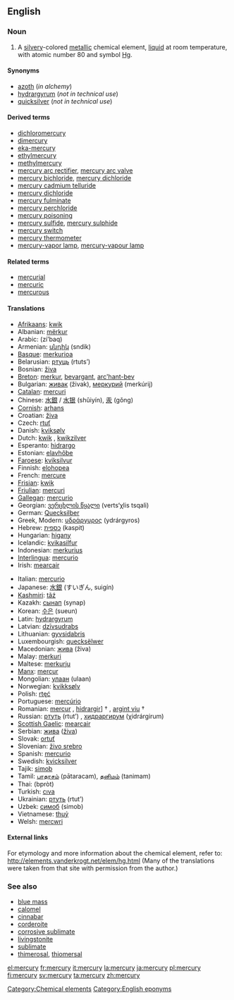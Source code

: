 {{See|Mercury}}
==English==
{{elements|Hg|gold|Au|thallium|Tl}}

===Noun===
{{en-noun-unc}}
{{wikipedia|Mercury (element)}}

#A [[silvery]]-colored [[metallic]] chemical element, [[liquid]] at room temperature, with atomic number 80 and symbol [[Hg]].

====Synonyms====
*[[azoth]] (''in alchemy'')
*[[hydrargyrum]] (''not in technical use'')
*[[quicksilver]] (''not in technical use'')

====Derived terms====
*[[dichloromercury]]
*[[dimercury]]
*[[eka-mercury]]
*[[ethylmercury]]
*[[methylmercury]]
*[[mercury arc rectifier]], [[mercury arc valve]]
*[[mercury bichloride]], [[mercury dichloride]]
*[[mercury cadmium telluride]]
*[[mercury dichloride]]
*[[mercury fulminate]]
*[[mercury perchloride]]
*[[mercury poisoning]]
*[[mercury sulfide]], [[mercury sulphide]]
*[[mercury switch]]
*[[mercury thermometer]]
*[[mercury-vapor lamp]], [[mercury-vapour lamp]]

====Related terms====
*[[mercurial]]
*[[mercuric]]
*[[mercurous]]

====Translations====
{{top}}
*[[Afrikaans]]: [[kwik]]
*Albanian: [[mërkur]]
*Arabic: {{ARchar|[[زئبق]]}} (zí’baq) {{m}}
*Armenian: [[սնդիկ]] (sndik)
*[[Basque]]: [[merkurioa]]
*Belarusian: [[ртуць]] (rtuts’)
*Bosnian: [[živa]]
*[[Breton]]: [[merkur]], [[bevargant]], [[arc'hant-bev]] {{m}}
*Bulgarian: [[живак]] (živak), [[меркурий]] (merkúrij) {{m}}
*[[Catalan]]: [[mercuri]]
*Chinese: [[水銀]] / [[水银]] (shǔiyín), [[汞]]  (gǒng)
*[[Cornish]]: [[arhans]]
*Croatian: [[živa]]
*Czech: [[rtuť]]
*Danish: [[kviksølv]]
*Dutch: [[kwik]] {{n}}, [[kwikzilver]] {{n}}
*Esperanto: [[hidrargo]]
*Estonian: [[elavhõbe]]
*[[Faroese]]: [[kviksilvur]]
*Finnish: [[elohopea]]
*French: [[mercure]] {{m}}
*[[Frisian]]: [[kwik]] {{n}}
*[[Friulian]]: [[mercuri]]
*[[Gallegan]]: [[mercurio]]
*Georgian: [[ვერცხლის წყალი]] (verts‘χlis tsqali)
*German: [[Quecksilber]] {{m}}
*Greek, Modern: [[υδράργυρος]] (ydrárgyros) {{m}}
*Hebrew: [[כספית]] (kaspit)
*Hungarian: [[higany]]
*Icelandic: [[kvikasilfur]]
*Indonesian: [[merkurius]]
*[[Interlingua]]: [[mercurio]]
*Irish: [[mearcair]]
{{mid}}
*Italian: [[mercurio]] {{m}}
*Japanese: [[水銀]] (すいぎん, suigín)
*[[Kashmiri]]: [[tãź]]
*Kazakh: [[сынап]] (synap)
*Korean: [[수은]] (sueun)
*Latin: [[hydrargyrum]] {{n}}
*Latvian: [[dzīvsudrabs]]
*Lithuanian: [[gyvsidabris]] {{m}}
*Luxembourgish: [[quecksëlwer]]
*Macedonian: [[жива]] (živa) {{f}}
*Malay: [[merkuri]]
*Maltese: [[merkurju]]
*[[Manx]]: [[mercur]]
*Mongolian: [[улаан]] (ulaan)
*Norwegian: [[kvikksølv]]
*Polish: [[rtęć]] {{f}}
*Portuguese: [[mercúrio]] {{m}}
*Romanian: [[mercur]] {{n}}, [[hidrargir]]] † {{n}}, [[argint viu]] †
*Russian: [[ртуть]] (rtut’) {{f}}, [[хидраргирум]] (χidrárgirum) {{m}}
*[[Scottish Gaelic]]: [[mearcair]]
*Serbian: [[жива]] ([[živa]]) {{f}}
*Slovak: [[ortuť]] {{f}}
*Slovenian: [[živo srebro]] {{n}}
*Spanish: [[mercurio]] {{m}}
*Swedish: [[kvicksilver]]
*Tajik: [[simob]]
*Tamil: [[பாதரசம்]] (pātaracam), [[தனிமம்]] (tanimam)
*Thai: {{THchar|[[ปรอท]]}} (bpròt)
*Turkish: [[cıva]]
*Ukrainian: [[ртуть]] (rtut’)
*Uzbek: [[симоб]] (simob)
*Vietnamese: [[thuỷ]]
*Welsh: [[mercwri]]
{{bottom}}

====External links====
For etymology and more information about the chemical element, refer to:
http://elements.vanderkrogt.net/elem/hg.html
(Many of the translations were taken from that site with permission from the author.)

===See also===
*[[blue mass]]
*[[calomel]]
*[[cinnabar]]
*[[corderoite]]
*[[corrosive sublimate]]
*[[livingstonite]]
*[[sublimate]]
*[[thimerosal]], [[thiomersal]]

[[Category:Chemical elements]]
[[Category:English eponyms]]

[[el:mercury]]
[[fr:mercury]]
[[it:mercury]]
[[la:mercury]]
[[ja:mercury]]
[[pl:mercury]]
[[fi:mercury]]
[[sv:mercury]]
[[ta:mercury]]
[[zh:mercury]]